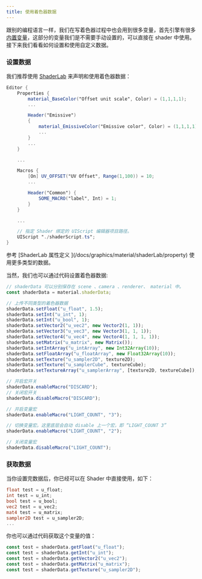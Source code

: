 ```yaml
---
title: 使用着色器数据
---
```


跟别的编程语言一样，我们在写着色器过程中也会用到很多变量，首先引擎有很多 [内置变量](/docs/graphics/material/variables)，这部分的变量我们是不需要手动设置的，可以直接在 shader 中使用。接下来我们看看如何设置和使用自定义数据。

### 设置数据

我们推荐使用 [ShaderLab](/docs/graphics/material/shaderLab/overview) 来声明和使用着色器数据：

```glsl showLineNumbers {3,8,17,21}
Editor {
    Properties {
        material_BaseColor("Offset unit scale", Color) = (1,1,1,1);
        ...

        Header("Emissive")
        {
            material_EmissiveColor("Emissive color", Color) = (1,1,1,1);
            ...
        }
        ...
    }

    ...

    Macros {
        [On] UV_OFFSET("UV Offset", Range(1,100)) = 10;
        ...

        Header("Common") {
            SOME_MACRO("label", Int) = 1;
        }
    }

    ...

    // 指定 Shader 绑定的 UIScript 编辑器项目路径。
    UIScript "./shaderScript.ts";
}
```

<Callout type="positive">
  参考 [ShaderLab 属性定义 ](/docs/graphics/material/shaderLab/property) 使用更多类型的数据。
</Callout>

当然，我们也可以通过代码设置着色器数据:

```ts showLineNumbers
// shaderData 可以分别保存在 scene 、camera 、renderer、 material 中。
const shaderData = material.shaderData;

// 上传不同类型的着色器数据
shaderData.setFloat("u_float", 1.5);
shaderData.setInt("u_int", 1);
shaderData.setInt("u_bool", 1);
shaderData.setVector2("u_vec2", new Vector2(1, 1));
shaderData.setVector3("u_vec3", new Vector3(1, 1, 1));
shaderData.setVector4("u_vec4", new Vector4(1, 1, 1, 1));
shaderData.setMatrix("u_matrix", new Matrix());
shaderData.setIntArray("u_intArray", new Int32Array(10));
shaderData.setFloatArray("u_floatArray", new Float32Array(10));
shaderData.setTexture("u_sampler2D", texture2D);
shaderData.setTexture("u_samplerCube", textureCube);
shaderData.setTextureArray("u_samplerArray", [texture2D, textureCube]);

// 开启宏开关
shaderData.enableMacro("DISCARD");
// 关闭宏开关
shaderData.disableMacro("DISCARD");

// 开启变量宏
shaderData.enableMacro("LIGHT_COUNT", "3");

// 切换变量宏。这里底层会自动 disable 上一个宏，即 “LIGHT_COUNT 3”
shaderData.enableMacro("LIGHT_COUNT", "2");

// 关闭变量宏
shaderData.disableMacro("LIGHT_COUNT");
```

### 获取数据

当你设置完数据后，你已经可以在 Shader 中直接使用，如下：

```glsl showLineNumbers filename="test.glsl"
float test = u_float;
int test = u_int;
bool test = u_bool;
vec2 test = u_vec2;
mat4 test = u_matrix;
sampler2D test = u_sampler2D;
...
```

你也可以通过代码获取这个变量的值：

```ts showLineNumbers filename="test.ts"
const test = shaderData.getFloat("u_float");
const test = shaderData.getInt("u_int");
const test = shaderData.getVector2("u_vec2");
const test = shaderData.getMatrix("u_matrix");
const test = shaderData.getTexture("u_sampler2D");
```
